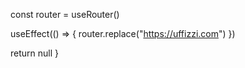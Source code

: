 
  const router = useRouter()

  useEffect(() => {
    router.replace("https://uffizzi.com")
  })

  return null
}